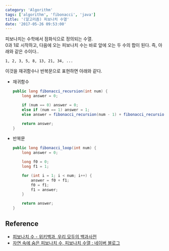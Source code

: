 ```yaml
---
category: 'Algorithm'
tags: ['algorithm', 'fibonacci', 'java']
title: '(알고리즘) 피보나치 수열'
date: '2017-05-26 09:53:00'
---
```


피보나치는 수학에서 점화식으로 정의되는 수열.  
0과 1로 시작하고, 다음에 오는 피보나치 수는 바로 앞에 오는 두 수의 합이 된다.
즉, 아래와 같은 수이다..

```
1, 2, 3, 5, 8, 13, 21, 34, ...
```

이것을 재귀함수나 반복문으로 표현하면 아래와 같다.

- 재귀함수

  ```java
  public long fibonacci_recursion(int num) {
      long answer = 0;

      if (num == 0) answer = 0;
      else if (num == 1) answer = 1;
      else answer = fibonacci_recursion(num - 1) + fibonacci_recursion(num - 2);

      return answer;
  }
  ```

- 반복문

  ```java
  public long fibonacci_loop(int num) {
      long answer = 0;

      long f0 = 0;
      long f1 = 1;

      for (int i = 1; i < num; i++) {
          answer = f0 + f1;
          f0 = f1;
          f1 = answer;
      }

      return answer;
  }
  ```

## Reference

- [피보나치 수 - 위키백과, 우리 모두의 백과사전](https://ko.wikipedia.org/wiki/%ED%94%BC%EB%B3%B4%EB%82%98%EC%B9%98_%EC%88%98)
- [자연 속에 숨은 피보나치 수, 피보나치 수열 : 네이버 블로그](http://blog.naver.com/PostView.nhn?blogId=forfriend5&logNo=220472225501)
